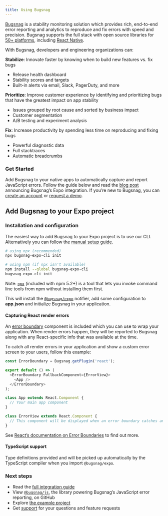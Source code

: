 ```yaml
---
title: Using Bugsnag
---
```


[Bugsnag](https://www.bugsnag.com) is a stability monitoring solution which provides rich, end-to-end error reporting and analytics to reproduce and fix errors with speed and precision. Bugsnag supports the full stack with open source libraries for [50+ platforms](https://www.bugsnag.com/platforms), including [React Native](https://docs.bugsnag.com/platforms/react-native/react-native/).

With Bugsnag, developers and engineering organizations can:

**Stabilize**: Innovate faster by knowing when to build new features vs. fix bugs

- Release health dashboard
- Stability scores and targets
- Built-in alerts via email, Slack, PagerDuty, and more

**Prioritize**: Improve customer experience by identifying and prioritizing bugs that have the greatest impact on app stability

- Issues grouped by root cause and sorted by business impact
- Customer segmentation
- A/B testing and experiment analysis

**Fix**: Increase productivity by spending less time on reproducing and fixing bugs

- Powerful diagnostic data
- Full stacktraces
- Automatic breadcrumbs

### Get Started

Add Bugsnag to your native apps to automatically capture and report JavaScript errors. Follow the guide below and read the [blog post](https://www.bugsnag.com/blog/build-apps-in-expo-with-bugsnag) announcing Bugsnag’s Expo integration. If you’re new to Bugsnag, you can [create an account](https://app.bugsnag.com/user/new/) or [request a demo](https://www.bugsnag.com/demo-request).

## Add Bugsnag to your Expo project

### Installation and configuration

The easiest way to add Bugsnag to your Expo project is to use our CLI. Alternatively you can follow the [manual setup guide](https://docs.bugsnag.com/platforms/react-native/expo/manual-setup).

```sh
# using npx (recommended)
npx bugsnag-expo-cli init

# using npm (if npx isn't available)
npm install --global bugsnag-expo-cli
bugsnag-expo-cli init
```

Note: [`npx`](https://www.npmjs.com/package/npx) (included with npm 5.2+) is a tool that lets you invoke command line tools from npm without installing them first.

This will install the [`@bugsnag/expo`](https://www.npmjs.com/package/@bugsnag/expo) notifier, add some configuration to **app.json** and initialize Bugsnag in your application.

#### Capturing React render errors

An [error boundary](https://reactjs.org/docs/error-boundaries.html) component is included which you can use to wrap your application. When render errors happen, they will be reported to Bugsnag along with any React-specific info that was available at the time.

To catch all render errors in your application and show a custom error screen to your users, follow this example:

```js
const ErrorBoundary = Bugsnag.getPlugin('react');

export default () => (
  <ErrorBoundary FallbackComponent={ErrorView}>
    <App />
  </ErrorBoundary>
);

class App extends React.Component {
  // Your main app component
}

class ErrorView extends React.Component {
  // This component will be displayed when an error boundary catches an error
}
```

See [React’s documentation on Error Boundaries](https://reactjs.org/docs/error-boundaries.html) to find out more.

#### TypeScript support

Type definitions provided and will be picked up automatically by the TypeScript compiler when you import `@bugsnag/expo`.

### Next steps

- Read the [full integration guide](https://docs.bugsnag.com/platforms/react-native/expo/)
- View [`@bugsnag/js`](https://github.com/bugsnag/bugsnag-js), the library powering Bugsnag’s JavaScript error reporting, on GitHub
- Explore [the example project](https://github.com/bugsnag/bugsnag-js/tree/next/examples/js/expo)
- Get [support](https://docs.bugsnag.com/#support) for your questions and feature requests
